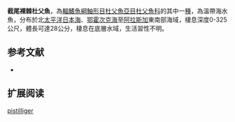 {{Speciesbox
| name = 截尾裸棘杜父魚
| image = 
| image_width = 250px
| status = NE
| status_system = IUCN3.1
| genus = Gymnocanthus
| species = pistilliger
| authority = [[Pallas|Pallas]], 1814
| synonyms = *''Cottus pistilliger ,Pallas, 1814 ''
*''Gymnacanthus pistilliger ,Pallas, 1814 ''
}}
'''截尾裸棘杜父魚'''，為[[輻鰭魚綱|輻鰭魚綱]][[鮋形目|鮋形目]][[杜父魚亞目|杜父魚亞目]][[杜父魚科|杜父魚科]]的其中一[[種|種]]，為溫帶海水魚，分布於北[[太平洋|太平洋]][[日本海|日本海]]、[[鄂霍次克海|鄂霍次克海]]至[[阿拉斯加|阿拉斯加]]東南部海域，棲息深度0-325公尺，體長可達28公分，棲息在底層水域，生活習性不明。

==参考文献==
*{{FishBase_species|genus=Gymnocanthus|species=pistilliger |year=2014|month=5}}

== 扩展阅读 ==
{{refbegin}}
{{wikispecies-inline|Gymnocanthus pistilliger |截尾裸棘杜父魚}}
{{refend}}
{{Taxonbar|from=Q2308670}}

[[Category:裸棘杜父魚屬|pistilliger]]


{{鮋形目小作品}}